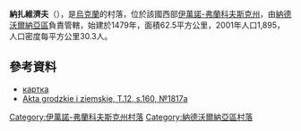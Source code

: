 {{coord|48|40|11|N|24|35|48|E|scale:30000|display=title}}

'''納扎維濟夫'''（{{lang-uk|Назавизів}}），是[[烏克蘭|烏克蘭]]的村落，位於該國西部[[伊萬諾-弗蘭科夫斯克州|伊萬諾-弗蘭科夫斯克州]]，由[[納德沃爾納亞區|納德沃爾納亞區]]負責管轄，始建於1479年，面積62.5平方公里，2001年人口1,895，人口密度每平方公里30.3人。

==參考資料==
* [http://gska2.rada.gov.ua/pls/z7502/A005?rf7571=13912 картка]{{dead link|date=2018年4月 |bot=InternetArchiveBot |fix-attempted=yes }}
* [http://polona.pl/item/665606/90/ Akta grodzkie i ziemskie, T.12, s.160, №1817а] {{Wayback|url=http://polona.pl/item/665606/90/ |date=20160105035905 }}

{{DEFAULTSORT:Назавизів}}
[[Category:伊萬諾-弗蘭科夫斯克州村落|Category:伊萬諾-弗蘭科夫斯克州村落]]
[[Category:納德沃爾納亞區村落|Category:納德沃爾納亞區村落]]


{{IvanoFrankivsk-geo-stub}}